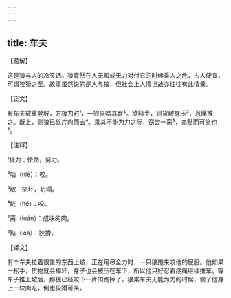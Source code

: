 ```yaml
---
---
---
```

title: 车夫
---




【题解】


这是狼与人的冷笑话。狼竟然在人无暇或无力对付它的时候乘人之危，占人便宜，可谓狡猾之至。故事虽然说的是人与狼，但社会上人情世故亦往往有此情景。

【正文】

有车夫载重登坡，方极力时¹，一狼来啮其臀²。欲释手，则货敝身压³，忍痛推之。既上，则狼已龁片肉而去⁴。乘其不能为力之际，窃尝一脔⁵，亦黠而可笑也⁶。





【注释】


¹极力：使劲，努力。

²啮（niè）：咬。

³敝：损坏，坍塌。

⁴龁（hé）：咬。

⁵脔（luán）：成块的肉。

⁶黠（xiá）：狡猾。





【译文】


有个车夫拉着很重的东西上坡，正在用尽全力时，一只狼跑来咬他的屁股。他如果一松手，货物就会摔坏，身子也会被压在车下，所以他只好忍着疼痛继续推车。等车子推上坡后，那狼已经咬下一片肉跑掉了。狼乘车夫无能为力的时候，偷了他身上一块肉吃，倒也狡猾可笑。